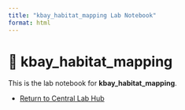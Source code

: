 ```yaml
---
title: "kbay_habitat_mapping Lab Notebook"
format: html
---
```


# 📘 kbay_habitat_mapping

This is the lab notebook for **kbay_habitat_mapping**.

- [Return to Central Lab Hub](../../lab_notebook_hub/index.qmd)
